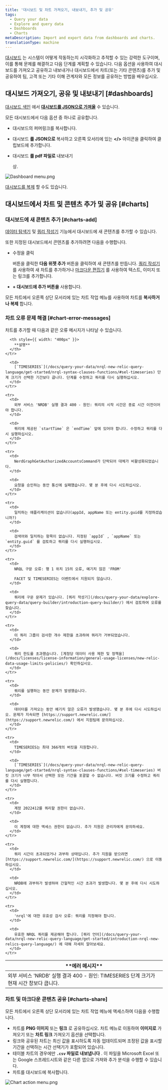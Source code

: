 ```yaml
---
title: '대시보드 및 차트 가져오기, 내보내기, 추가 및 공유'
tags:
  - Query your data
  - Explore and query data
  - Dashboards
  - Charts
metaDescription: Import and export data from dashboards and charts.
translationType: machine
---
```




[대시보드](/docs/query-your-data/explore-query-data/dashboards/introduction-dashboards/) 는 시스템이 어떻게 작동하는지 시각화하고 추적할 수 있는 강력한 도구이며, 이를 통해 문제를 해결하고 다음 단계를 계획할 수 있습니다. 다음 옵션을 사용하여 대시보드를 가져오고 공유하고 내보내거나 대시보드에서 차트(또는 기타 콘텐츠)를 추가 및 공유하여 팀, 고객 또는 기타 이해 관계자와 모든 정보를 공유하는 방법을 배우십시오.

## 대시보드 가져오기, 공유 및 내보내기 [#dashboards]

[대시보드 색인](/docs/query-your-data/explore-query-data/dashboards/introduction-dashboards/#get-started) 에서 **[대시보드를 JSON으로 가져올](/docs/query-your-data/explore-query-data/dashboards/introduction-dashboards/#dashboards-import)** 수 있습니다.

모든 대시보드에서 다음 옵션 중 하나로 공유합니다.

* 대시보드의 퍼머링크를 복사합니다.

* 대시보드 **를 JSON으로** 복사하고 오른쪽 모서리에 있는 **&lt;/>** 아이콘을 클릭하여 클립보드에 추가합니다.

* 대시보드 **를 pdf 파일로** 내보내기

  <Icon name="fe-download"/>

  상.

<img
  title="dashboard_menu.png"
  alt="Dashboard menu.png"
  src={img0DashboardMenupng}
/>

[대시보드를 복제](/docs/query-your-data/explore-query-data/dashboards/introduction-dashboards/#dashboards-clone) 할 수도 있습니다.

## 대시보드에서 차트 및 콘텐츠 추가 및 공유 [#charts]

### 대시보드에 새 콘텐츠 추가 [#charts-add]

[데이터 탐색기](/docs/query-your-data/explore-query-data/data-explorer/introduction-data-explorer) 및 [쿼리 작성기](/docs/introduction-chart-builder) 기능에서 대시보드에 새 콘텐츠를 추가할 수 있습니다.

또한 지정된 대시보드에서 콘텐츠를 추가하려면 다음을 수행합니다.

* 수정을 클릭

  <Icon name="fe-edit-2"/>

  버튼을 클릭한 **다음 위젯 추가** 버튼을 클릭하여 새 콘텐츠를 만듭니다. [쿼리 작성기](/docs/chart-builder/use-chart-builder/get-started/introduction-chart-builder) 를 사용하여 새 차트를 추가하거나 [마크다운 편집기](#markdown) 를 사용하여 텍스트, 이미지 또는 링크를 추가합니다.

* **+ 대시보드에 추가 버튼을** 사용합니다.

모든 차트에서 오른쪽 상단 모서리에 있는 차트 작업 메뉴를 사용하여 차트를 **복사하거나 복제** 합니다.

### 차트 오류 문제 해결 [#chart-error-messages]

차트를 추가할 때 다음과 같은 오류 메시지가 나타날 수 있습니다.

<table>
  <thead>
    <tr>
      <th style={{ width: "400px" }}>
        **에러 메시지**
      </th>

      <th style={{ width: "400px" }}>
        **설명**
      </th>
    </tr>
  </thead>

  <tbody>
    <tr>
      <td>
        외부 서비스 'NRDB' 실행 결과 400 - 원인: TIMESERIES 단계 크기가 현재 시간 창보다 큽니다.
      </td>

      <td>
        [`TIMESERIES`](/docs/query-your-data/nrql-new-relic-query-language/get-started/nrql-syntax-clauses-functions/#sel-timeseries) 단계 크기가 선택한 기간보다 큽니다. 단계를 수정하고 쿼리를 다시 실행하십시오.
      </td>
    </tr>

    <tr>
      <td>
        외부 서비스 'NRDB' 실행 결과 400 - 원인: 쿼리의 시작 시간은 종료 시간 이전이어야 합니다.
      </td>

      <td>
        쿼리에 제공된 `startTime` 은 `endTime` 앞에 있어야 합니다. 수정하고 쿼리를 다시 실행하십시오.
      </td>
    </tr>

    <tr>
      <td>
        NerdGraphGetAuthorizedAccountsCommand가 단락되어 대체가 비활성화되었습니다.
      </td>

      <td>
        요청을 승인하는 동안 통신에 실패했습니다. 몇 분 후에 다시 시도하십시오.
      </td>
    </tr>

    <tr>
      <td>
        일치하는 애플리케이션이 없습니다(appId, appName 또는 entity.guid를 지정하셨습니까?)
      </td>

      <td>
        검색어와 일치하는 항목이 없습니다. 지정된 `appId` , `appName` 또는 `entity.guid` 를 검토하고 쿼리를 다시 실행하십시오.
      </td>
    </tr>

    <tr>
      <td>
        NRQL 구문 오류: 행 1 위치 15의 오류, 예기치 않은 'FROM'

        FACET 및 TIMESERIES는 이벤트에서 지원되지 않습니다.
      </td>

      <td>
        쿼리에 구문 문제가 있습니다. [쿼리 작성기](/docs/query-your-data/explore-query-data/query-builder/introduction-query-builder/) 에서 검토하여 오류를 찾습니다.
      </td>
    </tr>

    <tr>
      <td>
        이 쿼리 그룹이 검사한 개수 제한을 초과하여 쿼리가 거부되었습니다.
      </td>

      <td>
        쿼리 한도를 초과했습니다. [계정당 데이터 사용 제한 및 정책을](/docs/licenses/license-information/general-usage-licenses/new-relic-data-usage-limits-policies/) 확인하십시오.
      </td>
    </tr>

    <tr>
      <td>
        쿼리를 실행하는 동안 문제가 발생했습니다.
      </td>

      <td>
        데이터를 가져오는 동안 예기치 않은 오류가 발생했습니다. 몇 분 후에 다시 시도하십시오. 문제가 지속되면 [https://support.newrelic.com/](https://support.newrelic.com/) 에서 지원팀에 문의하십시오.
      </td>
    </tr>

    <tr>
      <td>
        TIMESERIES는 최대 366개의 버킷을 지원합니다.
      </td>

      <td>
        [`TIMESERIES`](/docs/query-your-data/nrql-new-relic-query-language/get-started/nrql-syntax-clauses-functions/#sel-timeseries) 버킷 크기가 너무 작아서 선택한 모든 기간을 포괄할 수 없습니다. 버킷 크기를 수정하고 쿼리를 다시 실행합니다.
      </td>
    </tr>

    <tr>
      <td>
        계정 2022412를 쿼리할 권한이 없습니다.
      </td>

      <td>
        이 계정에 대한 액세스 권한이 없습니다. 추가 지원은 관리자에게 문의하세요.
      </td>
    </tr>

    <tr>
      <td>
        쿼리 시간이 초과되었거나 과부하 상태입니다. 추가 지원을 받으려면 [https://support.newrelic.com/](https://support.newrelic.com/) 으로 이동하십시오.
      </td>

      <td>
        NRDB에 과부하가 발생하여 간헐적인 시간 초과가 발생합니다. 몇 분 후에 다시 시도하십시오.
      </td>
    </tr>

    <tr>
      <td>
        'nrql'에 대한 유효성 검사 오류: 쿼리를 지정해야 합니다.
      </td>

      <td>
        유효한 NRQL 쿼리를 제공해야 합니다. [쿼리 언어](/docs/query-your-data/nrql-new-relic-query-language/get-started/introduction-nrql-new-relics-query-language/) 에 대해 자세히 알아보세요.
      </td>
    </tr>
  </tbody>
</table>

### 차트 및 마크다운 콘텐츠 공유 [#charts-share]

모든 차트에서 오른쪽 상단 모서리에 있는 차트 작업 메뉴에 액세스하여 다음을 수행합니다.

* 차트를 **PNG 이미지** 또는 **링크** 로 공유하십시오. 차트 메뉴로 이동하여 **이미지로** 가져오기 또는 **차트 링크** 가져오기 옵션을 선택합니다.
* 링크와 공유된 차트는 최신 값을 표시하도록 자동 업데이트되며 조정된 값을 표시할 기간을 선택하는 시간 선택기가 포함되어 있습니다.
* 테이블 차트의 경우에만 **`.csv` 파일로 내보냅니다** . 이 파일을 Microsoft Excel 또는 Google 스프레드시트와 같은 다른 앱으로 가져와 추가 분석을 수행할 수 있습니다.
* 차트를 대시보드에 복사합니다.

<img
  title="chart_action_menu.png"
  alt="Chart action menu.png"
  src={img1ChartActionMenupng}
/>